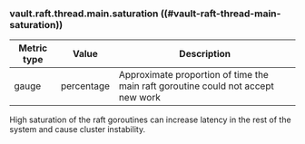 ### vault.raft.thread.main.saturation ((#vault-raft-thread-main-saturation))

Metric type | Value       | Description
----------- | ----------- | -----------
gauge       | percentage  | Approximate proportion of time the main raft goroutine could not accept new work

High saturation of the raft goroutines can increase latency in the rest of the
system and cause cluster instability.